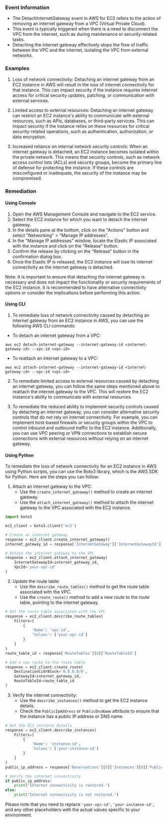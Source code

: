 
### Event Information

- The DetachInternetGateway event in AWS for EC2 refers to the action of removing an internet gateway from a VPC (Virtual Private Cloud).
- This event is typically triggered when there is a need to disconnect the VPC from the internet, such as during maintenance or security-related tasks.
- Detaching the internet gateway effectively stops the flow of traffic between the VPC and the internet, isolating the VPC from external networks.


### Examples

1. Loss of network connectivity: Detaching an internet gateway from an EC2 instance in AWS will result in the loss of internet connectivity for that instance. This can impact security if the instance requires internet access for critical security updates, patching, or communication with external services.

2. Limited access to external resources: Detaching an internet gateway can restrict an EC2 instance's ability to communicate with external resources, such as APIs, databases, or third-party services. This can impact security if the instance relies on these resources for critical security-related operations, such as authentication, authorization, or data encryption.

3. Increased reliance on internal network security controls: When an internet gateway is detached, an EC2 instance becomes isolated within the private network. This means that security controls, such as network access control lists (ACLs) and security groups, become the primary line of defense for protecting the instance. If these controls are misconfigured or inadequate, the security of the instance may be compromised.

### Remediation

#### Using Console

1. Open the AWS Management Console and navigate to the EC2 service.
2. Select the EC2 instance for which you want to detach the internet gateway.
3. In the details pane at the bottom, click on the "Actions" button and select "Networking" > "Manage IP addresses".
4. In the "Manage IP addresses" window, locate the Elastic IP associated with the instance and click on the "Release" button.
5. Confirm the release by clicking on the "Release" button in the confirmation dialog box.
6. Once the Elastic IP is released, the EC2 instance will lose its internet connectivity as the internet gateway is detached.

Note: It is important to ensure that detaching the internet gateway is necessary and does not impact the functionality or security requirements of the EC2 instance. It is recommended to have alternative connectivity options or consider the implications before performing this action.

#### Using CLI

1. To remediate loss of network connectivity caused by detaching an internet gateway from an EC2 instance in AWS, you can use the following AWS CLI commands:

- To detach an internet gateway from a VPC:
```
aws ec2 detach-internet-gateway --internet-gateway-id <internet-gateway-id> --vpc-id <vpc-id>
```

- To reattach an internet gateway to a VPC:
```
aws ec2 attach-internet-gateway --internet-gateway-id <internet-gateway-id> --vpc-id <vpc-id>
```

2. To remediate limited access to external resources caused by detaching an internet gateway, you can follow the same steps mentioned above to reattach the internet gateway to the VPC. This will restore the EC2 instance's ability to communicate with external resources.

3. To remediate the reduced ability to implement security controls caused by detaching an internet gateway, you can consider alternative security controls that do not rely on internet connectivity. For example, you can implement host-based firewalls or security groups within the VPC to control inbound and outbound traffic to the EC2 instance. Additionally, you can use VPC peering or VPN connections to establish secure connections with external resources without relying on an internet gateway.

#### Using Python

To remediate the loss of network connectivity for an EC2 instance in AWS using Python scripts, you can use the Boto3 library, which is the AWS SDK for Python. Here are the steps you can follow:

1. Attach an internet gateway to the VPC: 
   - Use the `create_internet_gateway()` method to create an internet gateway.
   - Use the `attach_internet_gateway()` method to attach the internet gateway to the VPC associated with the EC2 instance.

```python
import boto3

ec2_client = boto3.client('ec2')

# Create an internet gateway
response = ec2_client.create_internet_gateway()
internet_gateway_id = response['InternetGateway']['InternetGatewayId']

# Attach the internet gateway to the VPC
response = ec2_client.attach_internet_gateway(
    InternetGatewayId=internet_gateway_id,
    VpcId='your-vpc-id'
)
```

2. Update the route table:
   - Use the `describe_route_tables()` method to get the route table associated with the VPC.
   - Use the `create_route()` method to add a new route to the route table, pointing to the internet gateway.

```python
# Get the route table associated with the VPC
response = ec2_client.describe_route_tables(
    Filters=[
        {
            'Name': 'vpc-id',
            'Values': ['your-vpc-id']
        }
    ]
)
route_table_id = response['RouteTables'][0]['RouteTableId']

# Add a new route to the route table
response = ec2_client.create_route(
    DestinationCidrBlock='0.0.0.0/0',
    GatewayId=internet_gateway_id,
    RouteTableId=route_table_id
)
```

3. Verify the internet connectivity:
   - Use the `describe_instances()` method to get the EC2 instance details.
   - Check the `PublicIpAddress` or `PublicDnsName` attribute to ensure that the instance has a public IP address or DNS name.

```python
# Get the EC2 instance details
response = ec2_client.describe_instances(
    Filters=[
        {
            'Name': 'instance-id',
            'Values': ['your-instance-id']
        }
    ]
)
public_ip_address = response['Reservations'][0]['Instances'][0]['PublicIpAddress']

# Verify the internet connectivity
if public_ip_address:
    print("Internet connectivity is restored.")
else:
    print("Internet connectivity is not restored.")
```

Please note that you need to replace `'your-vpc-id'`, `'your-instance-id'`, and any other placeholders with the actual values specific to your environment.

